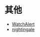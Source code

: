 # 其他

* [WatchAlert](https://github.com/opsre/WatchAlert)
* [nightingale](https://github.com/ccfos/nightingale)